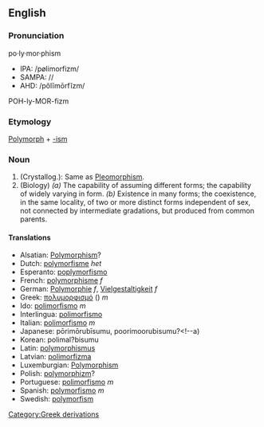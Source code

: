 ==English==
===Pronunciation===
po·ly·mor·phism
*IPA: /pølimorfizm/
*SAMPA: //
*AHD: /pôlĭmōrfĭzm/
POH-ly-MOR-fizm

=== Etymology ===
[[Polymorph]] + [[-ism]]
===Noun===
#(Crystallog.): Same as [[Pleomorphism]].
#(Biology)</fld> ''(a)'' The capability of assuming different forms; the capability of widely varying in form. ''(b)'' Existence in many forms; the coexistence, in the same locality, of two or more distinct forms independent of sex, not connected by intermediate gradations, but produced from common parents.
==== Translations ====
*Alsatian: [[Polymorphism]]?
*Dutch: [[polymorfisme]] ''het''
*Esperanto: [[poplymorfismo]]
*French: [[polymorphisme]] ''f''
*German: [[Polymorphie]] ''f'', [[Vielgestaltigkeit]] ''f''
*Greek: [[πολυμορφισμό]] () ''m''
*Ido: [[polimorfismo]] ''m''
*Interlingua: [[polimorfismo]]
*Italian: [[polimorfismo]] ''m''
*Japanese: <!--[[]] (-->pōrimōrubīsumu, poorimoorubisumu?<!--a)
*Korean: <!--[[]] (-->polimal?bisumu<!--)-->
*Latin: [[polymorphismus]]
*Latvian: [[polimorfizma]]
*Luxemburgian: [[Polymorphism]]
*Polish: [[polymorphizm]]?
*Portuguese: [[polimorfismo]] ''m''
*Spanish: [[polymorfismo]] ''m''
*Swedish: [[polymorfism]]

[[Category:Greek derivations]]
